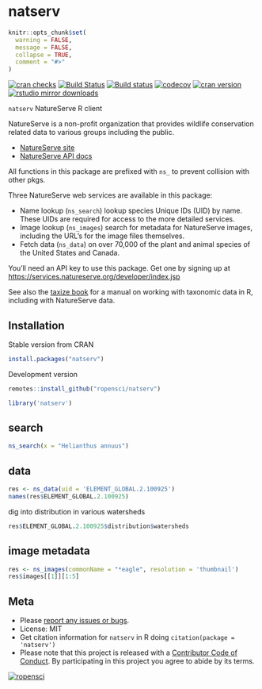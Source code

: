 natserv
=======

```r
knitr::opts_chunk$set(
  warning = FALSE,
  message = FALSE,
  collapse = TRUE,
  comment = "#>"
)
```

[![cran checks](https://cranchecks.info/badges/worst/natserv)](https://cranchecks.info/pkgs/natserv)
[![Build Status](https://travis-ci.org/ropensci/natserv.svg?branch=master)](https://travis-ci.org/ropensci/natserv)
[![Build status](https://ci.appveyor.com/api/projects/status/mvmi4h4jn5ixf3hs?svg=true)](https://ci.appveyor.com/project/sckott/natserv)
[![codecov](https://codecov.io/gh/ropensci/natserv/branch/master/graph/badge.svg)](https://codecov.io/gh/ropensci/natserv)
[![cran version](http://www.r-pkg.org/badges/version/natserv)](https://cran.r-project.org/package=natserv)
[![rstudio mirror downloads](http://cranlogs.r-pkg.org/badges/natserv)](https://github.com/metacran/cranlogs.app)


`natserv` NatureServe R client

NatureServe is a non-profit organization that provides wildlife conservation related data to various groups including the public.

* [NatureServe site](https://services.natureserve.org)
* [NatureServe API docs](https://services.natureserve.org/BrowseServices/getSpeciesData/getSpeciesListREST.jsp)

All functions in this package are prefixed with `ns_` to prevent
collision with other pkgs.

Three NatureServe web services are available in this package:

* Name lookup (`ns_search`) lookup species Unique IDs (UID) by name. These UIDs are required for access to the more detailed services.
* Image lookup (`ns_images`) search for metadata for NatureServe images, including the URL's for the image files themselves.
* Fetch data (`ns_data`) on over 70,000 of the plant and animal species of the United States and Canada.

You'll need an API key to use this package. Get one by signing up at
<https://services.natureserve.org/developer/index.jsp>

See also the [taxize book](https://ropensci.github.io/taxize-book/) for 
a manual on working with taxonomic data in R, including with NatureServe data.

## Installation

Stable version from CRAN

```r
install.packages("natserv")
```

Development version

```r
remotes::install_github("ropensci/natserv")
```

```r
library('natserv')
```

## search

```r
ns_search(x = "Helianthus annuus")
```

## data

```r
res <- ns_data(uid = 'ELEMENT_GLOBAL.2.100925')
names(res$ELEMENT_GLOBAL.2.100925)
```

dig into distribution in various watersheds

```r
res$ELEMENT_GLOBAL.2.100925$distribution$watersheds
```

## image metadata

```r
res <- ns_images(commonName = "*eagle", resolution = 'thumbnail')
res$images[[1]][1:5]
```

## Meta

* Please [report any issues or bugs](https://github.com/ropensci/natserv/issues).
* License: MIT
* Get citation information for `natserv` in R doing `citation(package = 'natserv')`
* Please note that this project is released with a [Contributor Code of Conduct](CODE_OF_CONDUNCT.md). By participating in this project you agree to abide by its terms.

[![ropensci](https://ropensci.org/public_images/github_footer.png)](https://ropensci.org)
